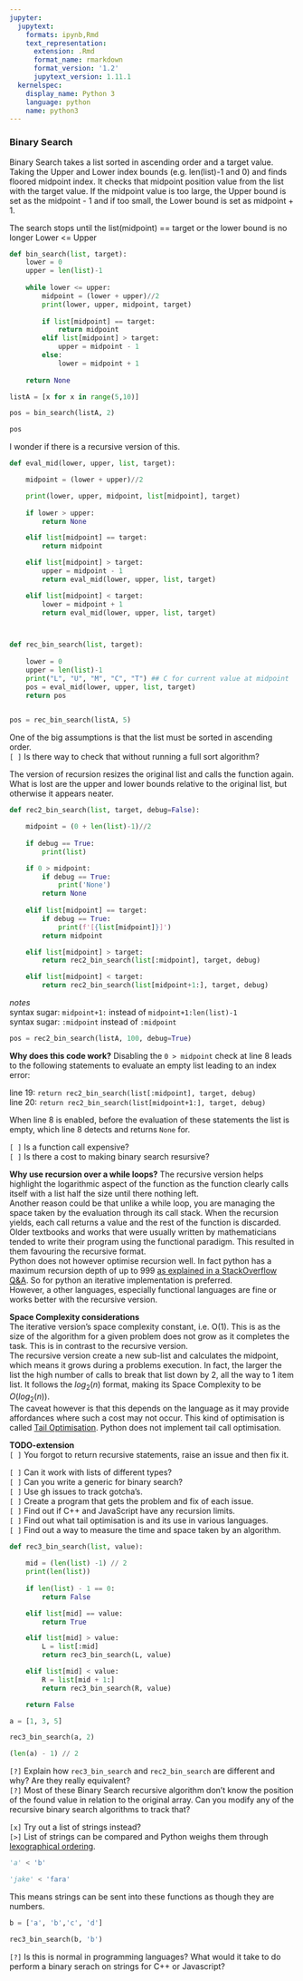 ```yaml
---
jupyter:
  jupytext:
    formats: ipynb,Rmd
    text_representation:
      extension: .Rmd
      format_name: rmarkdown
      format_version: '1.2'
      jupytext_version: 1.11.1
  kernelspec:
    display_name: Python 3
    language: python
    name: python3
---
```


### Binary Search

Binary Search takes a list sorted in ascending order and a target value. Taking the Upper and Lower index bounds (e.g. len(list)-1 and 0) and finds floored midpoint index. It checks that midpoint position value from the list with the target value. If the midpoint value is too large, the Upper bound is set as the midpoint - 1 and if too small, the Lower bound is set as midpoint + 1. 

The search stops until the list(midpoint) == target or the lower bound is no longer Lower <= Upper

```python
def bin_search(list, target):
    lower = 0
    upper = len(list)-1
    
    while lower <= upper:
        midpoint = (lower + upper)//2
        print(lower, upper, midpoint, target)
        
        if list[midpoint] == target:
            return midpoint
        elif list[midpoint] > target:
            upper = midpoint - 1
        else:
            lower = midpoint + 1
            
    return None
```

```python
listA = [x for x in range(5,10)]
```

```python
pos = bin_search(listA, 2)
```

```python
pos
```

I wonder if there is a recursive version of this.

```python
def eval_mid(lower, upper, list, target):

    midpoint = (lower + upper)//2

    print(lower, upper, midpoint, list[midpoint], target)
    
    if lower > upper:
        return None

    elif list[midpoint] == target:
        return midpoint

    elif list[midpoint] > target:
        upper = midpoint - 1
        return eval_mid(lower, upper, list, target)

    elif list[midpoint] < target:
        lower = midpoint + 1
        return eval_mid(lower, upper, list, target)



def rec_bin_search(list, target):
    
    lower = 0
    upper = len(list)-1
    print("L", "U", "M", "C", "T") ## C for current value at midpoint
    pos = eval_mid(lower, upper, list, target)
    return pos
    
```

```python
pos = rec_bin_search(listA, 5)
```

One of the big assumptions is that the list must be sorted in ascending order.   
`[ ]` Is there way to check that without running a full sort algorithm? 


The version of recursion resizes the original list and calls the function again. What is lost are the upper and lower bounds relative to the original list, but otherwise it appears neater.

```python
def rec2_bin_search(list, target, debug=False):

    midpoint = (0 + len(list)-1)//2
    
    if debug == True:
        print(list)

    if 0 > midpoint:
        if debug == True:
            print('None')
        return None    
    
    elif list[midpoint] == target:
        if debug == True:
            print(f'[{list[midpoint]}]') 
        return midpoint

    elif list[midpoint] > target:
        return rec2_bin_search(list[:midpoint], target, debug)

    elif list[midpoint] < target:
        return rec2_bin_search(list[midpoint+1:], target, debug)
```

_notes_  
syntax sugar: `midpoint+1:` instead of `midpoint+1:len(list)-1`  
syntax sugar: `:midpoint` instead of `:midpoint`

```python
pos = rec2_bin_search(listA, 100, debug=True)
```

__Why does this code work?__
Disabling the `0 > midpoint` check at line 8 leads to the following statements to evaluate an empty list leading to an index error:

line 19: `return rec2_bin_search(list[:midpoint], target, debug)`  
line 20: `return rec2_bin_search(list[midpoint+1:], target, debug)` 

When line 8 is enabled, before the evaluation of these statements the list is empty, which line 8 detects and returns `None` for.


`[ ]` Is a function call expensive?  
`[ ]` Is there a cost to making binary search resursive?


__Why use recursion over a while loops?__
The recursive version helps highlight the logarithmic aspect of the function as the function clearly calls itself with a list half the size until there nothing left.  
Another reason could be that unlike a while loop, you are managing the space taken by the evaluation through its call stack. When the recursion yields, each call returns a value and the rest of the function is discarded.  
Older textbooks and works that were usually written by mathematicians tended to write their program using the functional paradigm. This resulted in them favouring the recursive format.  
Python does not however optimise recursion well. In fact python has a maximum recursion depth of up to 999 [as explained in a StackOverflow Q&A](https://stackoverflow.com/questions/3323001/what-is-the-maximum-recursion-depth-in-python-and-how-to-increase-it). So for python an iterative implementation is preferred.  
However, a other languages, especially functional languages are fine or works better with the recursive version.

__Space Complexity considerations__  
The iterative version's space complexity constant, i.e. O(1). This is as the size of the algorithm for a given problem does not grow as it completes the task. This is in contrast to the recursive version.  
The recursive version create a new sub-list and calculates the midpoint, which means it grows during a problems execution. In fact, the larger the list the high number of calls to break that list down by 2, all the way to 1 item list. It follows the $log_2(n)$ format, making its Space Complexity to be $O(log_2(n))$.  
The caveat however is that this depends on the language as it may provide affordances where such a cost may not occur. This kind of optimisation is called [Tail Optimisation](https://stackoverflow.com/questions/310974/what-is-tail-call-optimization). Python does not implement tail call optimisation.


__TODO-extension__  
`[ ]` You forgot to return recursive statements, raise an issue and then fix it.  


`[ ]` Can it work with lists of different types?  
`[ ]` Can you write a generic for binary search?  
`[ ]` Use gh issues to track gotcha's.  
`[ ]` Create a program that gets the problem and fix of each issue.  
`[ ]` Find out if C++ and JavaScript have any recursion limits.  
`[ ]` Find out what tail optimisation is and its use in various languages.  
`[ ]` Find out a way to measure the time and space taken by an algorithm.

```python
def rec3_bin_search(list, value):
    
    mid = (len(list) -1) // 2
    print(len(list))
    
    if len(list) - 1 == 0:
        return False

    elif list[mid] == value:
        return True

    elif list[mid] > value:
        L = list[:mid]
        return rec3_bin_search(L, value)

    elif list[mid] < value:
        R = list[mid + 1:]
        return rec3_bin_search(R, value)

    return False
```

```python
a = [1, 3, 5]

rec3_bin_search(a, 2)
```

```python
(len(a) - 1) // 2
```

`[?]` Explain how `rec3_bin_search` and `rec2_bin_search` are different and why? Are they really equivalent?  
`[?]` Most of these Binary Search recursive algorithm don't know the position of the found value in relation to the original array. Can you modify any of the recursive binary search algorithms to track that?


`[x]` Try out a list of strings instead?  
`[>]` List of strings can be compared and Python weighs them through [lexographical ordering](https://docs.python.org/3/tutorial/datastructures.html#comparing-sequences-and-other-types).

```python
'a' < 'b'
```

```python
'jake' < 'fara'
```

This means strings can be sent into these functions as though they are numbers.

```python
b = ['a', 'b','c', 'd']

rec3_bin_search(b, 'b')
```

`[?]` Is this is normal in programming languages? What would it take to do perform a binary serach on strings for C++ or Javascript?

